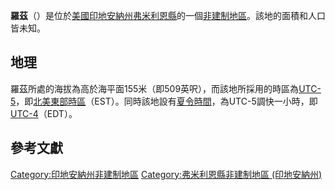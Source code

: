 {{noteTA
|G1=USState
|G2=地名
|G3=Unit
}}
{{Infobox settlement
|official_name            = 羅茲
|native_name = Rhodes
|settlement_type          = [[非建制地區|非建制地區]]
|image_skyline            = 
|imagesize                = 
|image_map                = 
|mapsize                  = 
|pushpin_map              = USA Indiana
|pushpin_label            = 羅茲
|pushpin_label_position   = top
|pushpin_map_caption      = 羅茲在印地安納州的位置
|subdivision_type         = [[世界政區索引|國家]]
|subdivision_type1        = [[美国州份|州份]]
|subdivision_type2        = [[印地安納州行政区划|縣]]
|subdivision_name         = [[美国|美国]]
|subdivision_name1        = [[印地安納州|印地安納州]]
|subdivision_name2        = [[弗米利恩縣_(印地安納州)|弗米利恩縣]]
|elevation_ft             = 509
|elevation_m              = 155
|area_total_km2           = 
|area_total_sq_mi         = 
|area_land_km2            = 
|area_land_sq_mi          = 
|area_water_km2           = 
|area_water_sq_mi         = 
|population_as_of         = 2010
|population_footnotes     = 
|population_total         = 
|population_metro         = 
|population_density_km2   = auto
|population_density_sq_mi = auto
|timezone                 = [[北美东部时区|北美东部时区]]
|utc_offset               = -5
|coordinates              = {{coord|39|36|34|N|87|24|47|W|display=inline,title}}
| coor_pinpoint           = 
| coordinates_footnotes   = 
|timezone_DST             = EDT
|utc_offset_DST           = -4
|postal_code_type         = [[美國郵區編號|郵區編號]]
|postal_code              = 47842
|area_code                = {{link-en|电话区号765|Area code 765|765}}
|blank_name = [[地名信息系统|GNIS ID]]
|blank_info = 441928<ref name="GNIS">{{cite gnis|441928|Rhodes}}</ref>
}}
'''羅茲'''（{{lang-en|Rhodes}}）是位於[[美國|美國]][[印地安納州|印地安納州]][[弗米利恩縣_(印地安納州)|弗米利恩縣]]的一個[[非建制地區|非建制地區]]。該地的面積和人口皆未知。

== 地理 ==
羅茲所處的海拔為高於海平面155米（即509英呎），而該地所採用的時區為[[UTC-5|UTC-5]]，即[[北美東部時區|北美東部時區]]（EST）。同時該地設有[[夏令時間|夏令時間]]，為UTC-5調快一小時，即[[UTC-4|UTC-4]]（EDT）。

== 參考文獻 ==
{{reflist}}

{{弗米利恩縣 (印地安納州)}}

{{DEFAULTSORT:Rhodes}}
[[Category:印地安納州非建制地區|Category:印地安納州非建制地區]]
[[Category:弗米利恩縣非建制地區_(印地安納州)|Category:弗米利恩縣非建制地區 (印地安納州)]]

{{Indiana-geo-stub}}